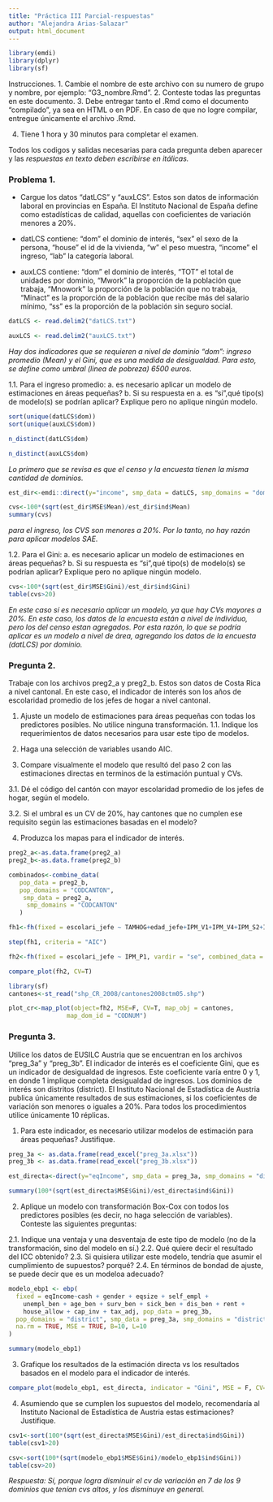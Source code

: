 ```yaml
---
title: "Práctica III Parcial-respuestas"
author: "Alejandra Arias-Salazar"
output: html_document
---
```

```r
library(emdi)
library(dplyr)
library(sf)
```
Instrucciones.
1. Cambie el nombre de este archivo con su numero de grupo y nombre, por ejemplo: "G3_nombre.Rmd".
2. Conteste todas las preguntas en este documento.
3. Debe entregar tanto el .Rmd como el documento "compilado", ya sea en HTML o en PDF.
En caso de que no logre compilar, entregue únicamente el archivo .Rmd.

4. Tiene 1 hora y 30 minutos para completar el examen.

Todos los codigos y salidas necesarias para cada pregunta deben aparecer y las *respuestas en texto deben escribirse en itálicas.*

### Problema 1. 

+ Cargue los datos "datLCS" y "auxLCS". Estos son datos de información laboral en provincias en España. El Instituto Nacional de España define como estadísticas de calidad, aquellas con coeficientes de variación menores a 20%.

+ datLCS contiene: "dom" el dominio de interés, "sex" el sexo de la persona, "house" el id de la vivienda, "w" el peso muestra, "income" el ingreso, "lab" la categoría laboral. 

+ auxLCS contiene: "dom" el dominio de interés, "TOT" el total de unidades por dominio,  "Mwork" la proporción de la población que trabaja,   "Mnowork" la proporción de la población que no trabaja, "Minact" es la proporción de la población que recibe más del salario mínimo,  "ss" es la proporción de la población sin seguro social.  

```r
datLCS <- read.delim2("datLCS.txt")

auxLCS <- read.delim2("auxLCS.txt")
```

*Hay dos indicadores que se requieren a nivel de dominio "dom": ingreso promedio (Mean) y el Gini, que es una medida de desigualdad. Para esto, se define como umbral (linea de pobreza) 6500 euros.*


1.1. Para el ingreso promedio: 
a. es necesario aplicar un modelo de estimaciones en áreas pequeñas? 
b. Si su respuesta en a. es "si",qué tipo(s) de modelo(s) se podrían aplicar? Explique pero no aplique ningún modelo. 

```r
sort(unique(datLCS$dom))
sort(unique(auxLCS$dom))
```

```r
n_distinct(datLCS$dom)

n_distinct(auxLCS$dom)
```


*Lo primero que se revisa es que el censo y la encuesta tienen la misma cantidad de dominios. *

```r
est_dir<-emdi::direct(y="income", smp_data = datLCS, smp_domains = "dom", weights = "w", var=T, threshold = 6500)
```

```r

cvs<-100*(sqrt(est_dir$MSE$Mean)/est_dir$ind$Mean)
summary(cvs)
```

*para el ingreso, los CVS son menores a 20%. Por lo tanto, no hay razón para aplicar modelos SAE.* 


1.2. Para el Gini: 
a. es necesario aplicar un modelo de estimaciones en áreas pequeñas? 
b. Si su respuesta es "si",qué tipo(s) de modelo(s) se podrían aplicar? Explique pero no aplique ningún modelo. 

```r

cvs<-100*(sqrt(est_dir$MSE$Gini)/est_dir$ind$Gini)
table(cvs>20)
```

*En este caso sí es necesario aplicar un modelo, ya que hay CVs mayores a 20%. En este caso, los datos de la encuesta están a nivel de individuo, pero los del censo estan agregados. Por esta razón, lo que se podría aplicar es un modelo a nivel de área, agregando los datos de la encuesta (datLCS) por dominio. *
 


### Pregunta 2. 

Trabaje con los archivos preg2_a y preg2_b. Estos son datos de Costa Rica a nivel cantonal. En este caso, el indicador de interés son los años de escolaridad promedio de los jefes de hogar a nivel cantonal.

1. Ajuste un modelo de estimaciones para áreas pequeñas con todas los predictores posibles. No utilice ninguna transformación. 
1.1. Indique los requerimientos de datos necesarios para usar este tipo de modelos.

2. Haga una selección de variables usando AIC. 

3. Compare visualmente el modelo que resultó del paso 2 con las estimaciones directas en terminos de la estimación puntual y CVs. 

3.1. Dé el código del cantón con mayor escolaridad promedio de los jefes de hogar, según el modelo. 

3.2. Si el umbral es un CV de 20%, hay cantones que no cumplen ese requisito según las estimaciones basadas en el modelo?

4. Produzca los mapas para el indicador de interés. 

```r
preg2_a<-as.data.frame(preg2_a)
preg2_b<-as.data.frame(preg2_b)

```

```r

combinados<-combine_data(
   pop_data = preg2_b,
   pop_domains = "CODCANTON",
    smp_data = preg2_a,
     smp_domains = "CODCANTON"
   )


```

```r
fh1<-fh(fixed = escolari_jefe ~ TAMHOG+edad_jefe+IPM_V1+IPM_V4+IPM_S2+IPM_P1, vardir = "se", combined_data = combinados, domains = "CODCANTON", method = "ml", MSE=T)
```

```r
step(fh1, criteria = "AIC")
```

```r
fh2<-fh(fixed = escolari_jefe ~ IPM_P1, vardir = "se", combined_data = combinados, domains = "CODCANTON", method = "ml", MSE=T)

```

```r
compare_plot(fh2, CV=T)
```

```r
library(sf)
cantones<-st_read("shp_CR_2008/cantones2008ctm05.shp")
```

```r
plot_cr<-map_plot(object=fh2, MSE=F, CV=T, map_obj = cantones, 
                map_dom_id = "CODNUM")
```


### Pregunta 3.

Utilice los datos de EUSILC Austria que se encuentran en los archivos "preg_3a" y "preg_3b". El indicador de interés es el coeficiente Gini, que es un indicador de desigualdad de ingresos. Este coeficiente varía entre 0 y 1, en donde 1 implique completa desigualdad de ingresos. Los dominios de interés son distritos (district). El Instituto Nacional de Estadística de Austria publica únicamente resultados de sus estimaciones, si los coeficientes de variación son menores o iguales a 20%. Para todos los procedimientos utilice únicamente 10 réplicas.  

1. Para este indicador, es necesario utilizar modelos de estimación para áreas pequeñas? Justifique.

```r
preg_3a <- as.data.frame(read_excel("preg_3a.xlsx"))
preg_3b <- as.data.frame(read_excel("preg_3b.xlsx"))
```


```r
est_directa<-direct(y="eqIncome", smp_data = preg_3a, smp_domains = "district", weights = "weight", var=T, B=10)
```

```r
summary(100*(sqrt(est_directa$MSE$Gini)/est_directa$ind$Gini))
```


2. Aplique un modelo con transformación Box-Cox con todos los predictores posibles (es decir, no haga selección de variables). Conteste las siguientes preguntas: 

2.1. Indique una ventaja y una desventaja de este tipo de modelo (no de la transformación, sino del modelo en sí.)
2.2. Qué quiere decir el resultado del ICC obtenido?
2.3. Si quisiera utilizar este modelo, tendría que asumir el cumplimiento de supuestos? porqué?
2.4. En términos de bondad de ajuste, se puede decir que es un modeloa adecuado?



```r
modelo_ebp1 <- ebp(
  fixed = eqIncome~cash + gender + eqsize + self_empl + 
    unempl_ben + age_ben + surv_ben + sick_ben + dis_ben + rent + 
    house_allow + cap_inv + tax_adj, pop_data = preg_3b,
  pop_domains = "district", smp_data = preg_3a, smp_domains = "district",
  na.rm = TRUE, MSE = TRUE, B=10, L=10
)
```
```r
summary(modelo_ebp1)
```
3. Grafique los resultados de la estimación directa vs los resultados basados en el modelo para el indicador de interés. 


```r
compare_plot(modelo_ebp1, est_directa, indicator = "Gini", MSE = F, CV=T)
```

4. Asumiendo que se cumplen los supuestos del modelo, recomendaría al Instituto Nacional de Estadística de Austria estas estimaciones? Justifique. 

```r
csv1<-sort(100*(sqrt(est_directa$MSE$Gini)/est_directa$ind$Gini))
table(csv1>20)
```

```r
csv<-sort(100*(sqrt(modelo_ebp1$MSE$Gini)/modelo_ebp1$ind$Gini))
table(csv>20)
```

*Respuesta: Sí, porque logra disminuir el cv de variación en 7 de los 9 dominios que tenían cvs altos, y los disminuye en general.* 